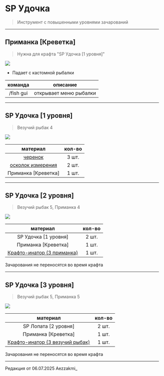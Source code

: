 # SP Удочка
> Инструмент с повышенными уровнями зачарований

--------

## Приманка [Креветка]
> Нужна для крафта "SP Удочка [1 уровня]"

<img src="https://raw.githubusercontent.com/mc-eternity/web-wikipages/refs/heads/master/assets/primanka.webp" />

- Падает с кастомной рыбалки

| команда | описание |
| :---------: | :---------: |
| /fish gui | открывает меню рыбалки |

--------

## SP Удочка [1 уровня]
> Везучий рыбак 4

<img src="https://raw.githubusercontent.com/mc-eternity/web-wikipages/refs/heads/master/assets/spfish.webp" />

| материал | кол-во |
| :---------: | :---------: |
| [черенок](https://www.etty.su/docs/wiki-survival/seasonpass/material) | 3 шт. |
| [осколок измерения](https://www.etty.su/docs/wiki-survival/seasonpass/material) | 2 шт. |
| Приманка [Креветка] | 1 шт. |

--------

## SP Удочка [2 уровня]
> Везучий рыбак 5, Приманка 4

<img src="https://raw.githubusercontent.com/mc-eternity/web-wikipages/refs/heads/master/assets/spfish2.webp" />

| материал | кол-во |
| :---------: | :---------: |
| SP Удочка [1 уровня] | 2 шт. |
| Приманка [Креветка] | 1 шт. |
| [Крафто-инатор (3 приманка)](https://www.etty.su/docs/wiki-survival/seasonpass/craftinator) | 1 шт. |

<Badge bgColor="#FF3333" textColor="#FFFFFF">Зачарования не переносятся во время крафта</Badge>

--------

## SP Удочка [3 уровня]
> Везучий рыбак 5, Приманка 5

<img src="https://raw.githubusercontent.com/mc-eternity/web-wikipages/refs/heads/master/assets/spfish3.webp" />

| материал | кол-во |
| :---------: | :---------: |
| SP Лопата [2 уровня] | 2 шт. |
| Приманка [Креветка] | 1 шт. |
| [Крафто-инатор (3 везучий рыбак)](https://www.etty.su/docs/wiki-survival/seasonpass/craftinator) | 1 шт. |

<Badge bgColor="#FF3333" textColor="#FFFFFF">Зачарования не переносятся во время крафта</Badge>

--------

<Badge bgColor="#ffad47" textColor="#000000">Редакция от 06.07.2025</Badge> <Badge bgColor="#88bfbd" textColor="#000000">Aezzakmi_</Badge>

